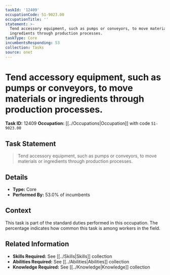 ```yaml
---
taskId: '12409'
occupationCode: 51-9023.00
occupationTitle: ''
statement: >-
  Tend accessory equipment, such as pumps or conveyors, to move materials or
  ingredients through production processes.
taskType: Core
incumbentsResponding: 53
collection: Tasks
source: onet
---
```

# Tend accessory equipment, such as pumps or conveyors, to move materials or ingredients through production processes.

**Task ID:** 12409
**Occupation:** [[../Occupations|Occupation]] with code `51-9023.00`

## Task Statement

> Tend accessory equipment, such as pumps or conveyors, to move materials or ingredients through production processes.

## Details

- **Type:** Core
- **Performed By:** 53.0% of incumbents

## Context

This task is part of the standard duties performed in this occupation. The percentage indicates how common this task is among workers in the field.

## Related Information

- **Skills Required:** See [[../Skills|Skills]] collection
- **Abilities Required:** See [[../Abilities|Abilities]] collection
- **Knowledge Required:** See [[../Knowledge|Knowledge]] collection
